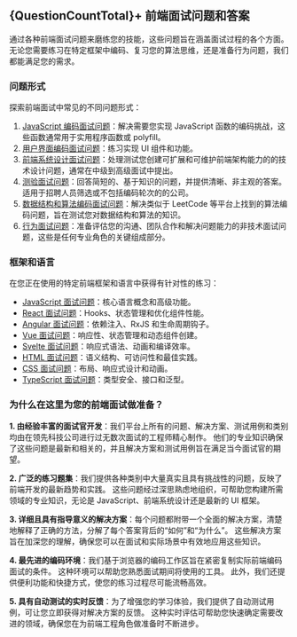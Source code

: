
## {QuestionCountTotal}+ 前端面试问题和答案

通过各种前端面试问题来磨练您的技能，这些问题旨在涵盖面试过程的各个方面。 无论您需要练习在特定框架中编码、复习您的算法思维，还是准备行为问题，我们都能满足您的需求。

### 问题形式

探索前端面试中常见的不同问题形式：

1. [JavaScript 编码面试问题](/questions/formats/javascript-functions)：解决需要您实现 JavaScript 函数的编码挑战，这些函数通常用于实用程序函数或 polyfill。
2. [用户界面编码面试问题](/questions/formats/ui-coding)：练习实现 UI 组件和功能。
3. [前端系统设计面试问题](/questions/formats/system-design)：处理测试您创建可扩展和可维护前端架构能力的的技术设计问题，通常在中级到高级面试中提出。
4. [测验面试问题](/questions/formats/quiz)：回答简短的、基于知识的问题，并提供清晰、非主观的答案。 适用于招聘人员筛选或不包括编码轮次的的公司。
5. [数据结构和算法编码面试问题](/questions/formats/algo-coding)：解决类似于 LeetCode 等平台上找到的算法编码问题，旨在测试您对数据结构和算法的知识。
6. [行为面试问题](/behavioral-interview-playbook)：准备评估您的沟通、团队合作和解决问题能力的非技术面试问题，这些是任何专业角色的关键组成部分。

### 框架和语言

在您正在使用的特定前端框架和语言中获得有针对性的练习：

* [JavaScript 面试问题](/questions/javascript-interview-questions)：核心语言概念和高级功能。
* [React 面试问题](/questions/react-interview-questions)：Hooks、状态管理和优化组件性能。
* [Angular 面试问题](/questions/angular-interview-questions)：依赖注入、RxJS 和生命周期钩子。
* [Vue 面试问题](/questions/vue-interview-questions)：响应性、状态管理和动态组件创建。
* [Svelte 面试问题](/questions/svelte-interview-questions)：响应式语法、动画和编译效率。
* [HTML 面试问题](/questions/html-interview-questions)：语义结构、可访问性和最佳实践。
* [CSS 面试问题](/questions/css-interview-questions)：布局、响应式设计和动画。
* [TypeScript 面试问题](/questions/typescript-interview-questions)：类型安全、接口和泛型。

### 为什么在这里为您的前端面试做准备？

**1. 由经验丰富的面试官开发**：我们平台上所有的问题、解决方案、测试用例和类别均由在领先科技公司进行过无数次面试的工程师精心制作。 他们的专业知识确保了这些问题是最新和相关的，并且解决方案和测试用例旨在满足当今面试官的期望。

**2. 广泛的练习题集**：我们提供各种类别中大量真实且具有挑战性的问题，反映了前端开发的最新趋势和实践。 这些问题经过深思熟虑地组织，可帮助您构建所需领域的专业知识，无论是 JavaScript、前端系统设计还是最新的 UI 框架。

**3. 详细且具有指导意义的解决方案**：每个问题都附带一个全面的解决方案，清楚地解释了正确的方法，分解了每个答案背后的“如何”和“为什么”。 这些解决方案旨在加深您的理解，确保您可以在面试和实际场景中有效地应用这些知识。

**4. 最先进的编码环境**：我们基于浏览器的编码工作区旨在紧密复制实际前端编码面试的条件。 这种环境可以帮助您熟悉面试期间将使用的工具。 此外，我们还提供便利功能和快捷方式，使您的练习过程尽可能流畅高效。

**5. 具有自动测试的实时反馈**：为了增强您的学习体验，我们提供了自动测试用例，可让您立即获得对解决方案的反馈。 这种实时评估可帮助您快速确定需要改进的领域，确保您在为前端工程角色做准备时不断进步。
